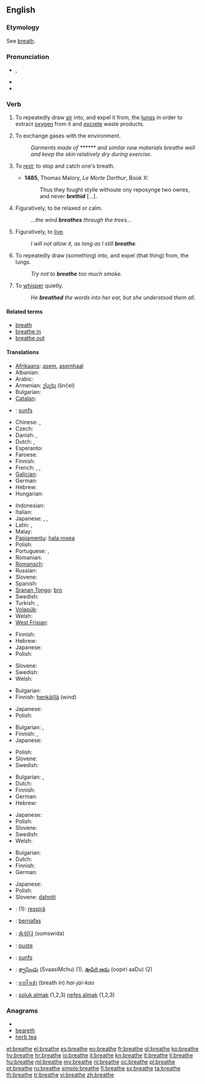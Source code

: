 {{wikipedia|dab=breathe}}
==English==

===Etymology===
See [[breath]].

===Pronunciation===
* {{IPA|/briːð/}}, {{SAMPA|/bri:D/}}
* {{audio|en-us-breathe.ogg|Audio (US)}}
* {{rhymes|iːð}}

===Verb===
{{en-verb|breathes|breathing|breathed}}

# {{intransitive}} To repeatedly draw [[air]] into, and expel it from, the [[lung]]s in order to extract [[oxygen]] from it and [[excrete]] waste products.
# {{intransitive}} To exchange gases with the environment.
#: ''Garments made of ****** and similar new materials breathe well and keep the skin relatively dry during exercise.''
# {{context|intransitive|now|_|rare}} To [[rest]]; to stop and catch one's breath.
#* '''1485''', Thomas Malory, ''Le Morte Darthur'', Book X:
#*: Thus they fought stylle withoute ony reposynge two owres, and never '''brethid''' [...].
# {{intransitive}} Figuratively, to be relaxed or calm.
#: ''...the wind '''breathes''' through the trees...''
# {{intransitive}} Figuratively, to [[live]].
#: ''I will not allow it, as long as I still '''breathe'''.''
# {{transitive}} To repeatedly draw (something) into, and expel (that thing) from, the lungs.
#: ''Try not to '''breathe''' too much smoke.''
# {{transitive}} To [[whisper]] quietly.
#: ''He '''breathed''' the words into her ear, but she understood them all.''

====Related terms====
* [[breath]]
* [[breathe in]]
* [[breathe out]]

====Translations====
{{trans-top|to draw air in and out}}
* [[Afrikaans]]: [[asem]], [[asemhaal]]
* Albanian: {{t-|sq|marr frymë|xs=Albanian}}
* Arabic: {{t-|ar|تنفس|tr=tanaffasa}}
* Armenian: [[շնչել]] (šnčel)
* Bulgarian: {{t|bg|дишам}}
* [[Catalan]]: {{t+|ca|respirar}}
* {{ttbc|Central Atlas Tamazight}}: [[sunfs]]
* Chinese: {{t-|cmn|呼吸|tr=hūxī|sc=Hani}},  {{t-|cmn|吸|tr=xī|sc=Hani}}
* Czech: {{t-|cs|dýchat}}
* Danish: {{t-|da|ånde}}, {{t|da|trække vejret}}
* Dutch: {{t+|nl|ademen}}, {{t+|nl|ademhalen}}
* Esperanto: {{t-|eo|spiri|xs=Esperanto}}
* Faroese: {{t-|fo|anda|xs=Faroese}}
* Finnish: {{t+|fi|hengittää}}
* French: {{t+|fr|respirer}}, {{t+|fr|inspirer}}, {{t+|fr|expirer}}
* [[Galician]]: {{t+|gl|respirar|xs=Galician}}
* German: {{t+|de|atmen}}
* Hebrew: {{t|he|נשם|tr=nashám}}
* Hungarian: {{t+|hu|lélegzik}}
{{trans-mid}}
* Indonesian: {{t-|id|bernafas|xs=Indonesian}}
* Italian: {{t+|it|respirare}}
* Japanese: {{t|ja|呼吸する|tr=kokyū-suru}},  {{t|ja|息をする|tr=iki-o suru}},  {{t+|ja|吐く|tr=haku}}
* Latin: {{t-|la|spiro}}, {{t-|la|respiro}}
* Malay: {{t-|ms|bernafas|xs=Malay}}
* [[Papiamentu]]: [[hala rosea]]
* Polish: {{t-|pl|oddychać}}
* Portuguese: {{t+|pt|respirar}}, {{t-|pt|espirar}}
* Romanian: {{t+|ro|respira}}
* [[Romansch]]: {{t-|rm|respirar|xs=Romansch}}
* Russian: {{t+|ru|дышать|tr=dyšát'}}
* Slovene: {{t+|sl|dihati}}
* Spanish: {{t+|es|respirar}}
* [[Sranan Tongo]]: [[bro]]
* Swedish: {{t+|sv|andas}}
* Turkish: {{t+|tr|nefes almak}}, {{t+|tr|solumak}}
* [[Volapük]]: {{t|vo|natemön}}
* Welsh: {{t|cy|anadlu|xs=Welsh}}
* [[West Frisian]]: {{t+|fy|sykhelje|xs=West Frisian}}
{{trans-bottom}}

{{trans-top|to exchange gases}}
* Finnish: {{t+|fi|hengittää}}
* Hebrew: {{t|he|נשם|tr=nashám}}
* Japanese: {{t|ja|呼吸する|tr=kokyū-suru}}
* Polish: {{t-|pl|oddychać}}
{{trans-mid}}
* Slovene: {{t+|sl|dihati}}
* Swedish: {{t+|sv|andas}}
* Welsh: {{t|cy|anadlu|xs=Welsh}}
{{trans-bottom}}

{{trans-top|to be relaxed}}
* Bulgarian: {{t|bg|отдъхвам}}
* Finnish: [[henkäillä]] (wind)
{{trans-mid}}
* Japanese: {{t|ja|一息つく|tr=hitoiki-tuku}}
* Polish: {{t|pl|odetchnąć}}
{{trans-bottom}}

{{trans-top|(fig) to live}}
* Bulgarian: {{t+|bg|живея}},  {{t+|bg|съществувам}}
* Finnish: {{t+|fi|hengittää}}, {{t-|fi|olla hengissä}}
* Japanese: {{t+|ja|生きる|tr=ikiru}}
{{trans-mid}}
* Polish: {{t|pl|oddychać swobodnie}}
* Slovene: {{t+|sl|dihati}}
* Swedish: {{t+|sv|andas}}
{{trans-bottom}}

{{trans-top|to draw (something) into lungs}}
* Bulgarian: {{t+|bg|вдишвам}},  {{t|bg|вдъхвам}}
* Dutch: {{t+|nl|inademen}}
* Finnish: {{t+|fi|hengittää}}
* German: {{t+|de|einatmen}}
* Hebrew: {{t|he|נשם|tr=nashám}}
{{trans-mid}}
* Japanese: {{t|ja|吸い込む|tr=suikomu}}
* Polish: {{t+|pl|wdychać}}
* Slovene: {{t+|sl|vdihniti}}
* Swedish: {{t|sv|andas in}}
* Welsh: {{t|cy|anadlu|xs=Welsh}}
{{trans-bottom}}

{{trans-top|to whisper}}
* Bulgarian: {{t|bg|промълвям}}
* Dutch: {{t+|nl|ademen}}
* Finnish: {{t+|fi|kuiskata}}
* German: {{t+|de|hauchen}}
{{trans-mid}}
* Japanese: {{t|ja|ささやく|tr=sasayaku}}
* Polish: {{t+|pl|szeptać}}
* Slovene: [[dahniti]]
{{trans-bottom}}

{{checktrans-top}}
* {{ttbc|Friulian}}: (1): [[respirâ]]
* {{ttbc|Indonesian}}: [[nafas|bernafas]]
{{trans-mid}}
* {{ttbc|ko}}: [[숨쉬다]] (sumswida)
* {{ttbc|no}}: [[puste]]
* {{ttbc|Central Atlas Tamazight}}: [[sunfs]]
* {{ttbc|Telugu}}: [[శ్వాసించు]] (SvaasiMchu) (1), [[ఊపిరి ఆడు]] (oopiri aaDu) (2)
* {{ttbc|Thai}}: [[หายใจเข้า]] (breath in) ''hai-jai-kao''
* {{ttbc|Turkish}}: [[soluk almak]] (1,2,3) [[nefes almak]] (1,2,3)
{{trans-bottom}}

===Anagrams===
* {{alphagram|abeehrt}}
* [[beareth#English|beareth]]
* [[herb tea#English|herb tea]]

[[et:breathe]]
[[el:breathe]]
[[es:breathe]]
[[eo:breathe]]
[[fr:breathe]]
[[gl:breathe]]
[[ko:breathe]]
[[hy:breathe]]
[[hr:breathe]]
[[io:breathe]]
[[it:breathe]]
[[kn:breathe]]
[[lt:breathe]]
[[li:breathe]]
[[hu:breathe]]
[[ml:breathe]]
[[my:breathe]]
[[nl:breathe]]
[[oc:breathe]]
[[pl:breathe]]
[[pt:breathe]]
[[ru:breathe]]
[[simple:breathe]]
[[fi:breathe]]
[[sv:breathe]]
[[ta:breathe]]
[[th:breathe]]
[[tr:breathe]]
[[vi:breathe]]
[[zh:breathe]]